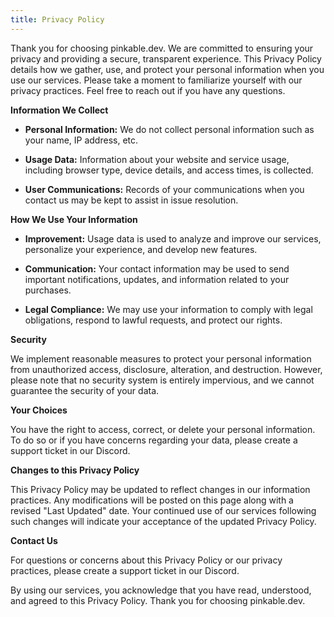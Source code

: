 ```yaml
---
title: Privacy Policy
---
```


Thank you for choosing pinkable.dev. We are committed to ensuring your privacy and providing a secure, transparent experience. This Privacy Policy details how we gather, use, and protect your personal information when you use our services. Please take a moment to familiarize yourself with our privacy practices. Feel free to reach out if you have any questions.

**Information We Collect**

- **Personal Information:** We do not collect personal information such as your name, IP address, etc.
  
- **Usage Data:** Information about your website and service usage, including browser type, device details, and access times, is collected.
  
- **User Communications:** Records of your communications when you contact us may be kept to assist in issue resolution.

**How We Use Your Information**

- **Improvement:** Usage data is used to analyze and improve our services, personalize your experience, and develop new features.
  
- **Communication:** Your contact information may be used to send important notifications, updates, and information related to your purchases.
  
- **Legal Compliance:** We may use your information to comply with legal obligations, respond to lawful requests, and protect our rights.

**Security**

We implement reasonable measures to protect your personal information from unauthorized access, disclosure, alteration, and destruction. However, please note that no security system is entirely impervious, and we cannot guarantee the security of your data.

**Your Choices**

You have the right to access, correct, or delete your personal information. To do so or if you have concerns regarding your data, please create a support ticket in our Discord.

**Changes to this Privacy Policy**

This Privacy Policy may be updated to reflect changes in our information practices. Any modifications will be posted on this page along with a revised "Last Updated" date. Your continued use of our services following such changes will indicate your acceptance of the updated Privacy Policy.

**Contact Us**

For questions or concerns about this Privacy Policy or our privacy practices, please create a support ticket in our Discord.

By using our services, you acknowledge that you have read, understood, and agreed to this Privacy Policy. Thank you for choosing pinkable.dev.
